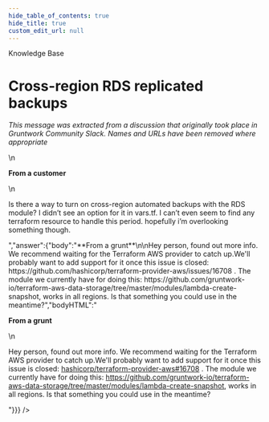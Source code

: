 ```yaml
---
hide_table_of_contents: true
hide_title: true
custom_edit_url: null
---
```



<CenterLayout>
<span className="searchCategory">Knowledge Base</span>
<h1>Cross-region RDS replicated backups</h1>
<GitHub discussion={{"id":"MDEwOkRpc2N1c3Npb24zNTUzMjYx","number":25,"author":{"login":"gruntwork-support"},"title":"Cross-region RDS replicated backups","body":"_This message was extracted from a discussion that originally took place in Gruntwork Community Slack. Names and URLs have been removed where appropriate_\n\n\n**From a customer**\n\nIs there a way to turn on cross-region automated backups with the RDS module?  I didn’t see an option for it in vars.tf.  I can’t even seem to find any terraform resource to handle this period.  hopefully i’m overlooking something though.","bodyHTML":"<p dir=\"auto\"><em>This message was extracted from a discussion that originally took place in Gruntwork Community Slack. Names and URLs have been removed where appropriate</em></p>\n<p dir=\"auto\"><strong>From a customer</strong></p>\n<p dir=\"auto\">Is there a way to turn on cross-region automated backups with the RDS module?  I didn’t see an option for it in vars.tf.  I can’t even seem to find any terraform resource to handle this period.  hopefully i’m overlooking something though.</p>","answer":{"body":"**From a grunt**\n\nHey person, found out more info. We recommend waiting for the Terraform AWS provider to catch up.We'll probably want to add support for it once this issue is closed: https://github.com/hashicorp/terraform-provider-aws/issues/16708 . The module we currently have for doing this: https://github.com/gruntwork-io/terraform-aws-data-storage/tree/master/modules/lambda-create-snapshot, works in all regions. Is that something you could use in the meantime?","bodyHTML":"<p dir=\"auto\"><strong>From a grunt</strong></p>\n<p dir=\"auto\">Hey person, found out more info. We recommend waiting for the Terraform AWS provider to catch up.We'll probably want to add support for it once this issue is closed: <a class=\"issue-link js-issue-link\" data-error-text=\"Failed to load title\" data-id=\"761665595\" data-permission-text=\"Title is private\" data-url=\"https://github.com/hashicorp/terraform-provider-aws/issues/16708\" data-hovercard-type=\"issue\" data-hovercard-url=\"/hashicorp/terraform-provider-aws/issues/16708/hovercard\" href=\"https://github.com/hashicorp/terraform-provider-aws/issues/16708\">hashicorp/terraform-provider-aws#16708</a> . The module we currently have for doing this: <a href=\"https://github.com/gruntwork-io/terraform-aws-data-storage/tree/master/modules/lambda-create-snapshot\">https://github.com/gruntwork-io/terraform-aws-data-storage/tree/master/modules/lambda-create-snapshot</a>, works in all regions. Is that something you could use in the meantime?</p>"}}} />

</CenterLayout>
  

<!-- ##DOCS-SOURCER-START
{
  "sourcePlugin": "github-discussions",
  "hash": "17f5d591fda9119fca4bbacafbe9f760"
}
##DOCS-SOURCER-END -->
